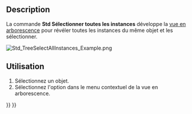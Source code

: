 <languages/>

{{Docnav/fr
|[[Part_SelectFilter/fr|Filtre]]
|[[Std_ToggleFreeze/fr|Basculer le figeage]]
|[[Std_Base/fr|Std Base]]
|IconL=Part_SelectFilter.svg
|IconR=Std_ToggleFreeze.svg
|IconC=Freecad.svg
}}

{{GuiCommand/fr
|Name=Std TreeSelectAllInstances
|Name/fr=Std Sélectionner toutes les instances
|Workbenches=Tous
}}

<span id="Description"></span>
==Description==

La commande '''Std Sélectionner toutes les instances''' développe la [[Tree_view/fr|vue en arborescence]] pour révéler toutes les instances du même objet et les sélectionner.

[[Image:Std_TreeSelectAllInstances_Example.png]]
{{Caption|3 instances du même [[Part_Box/fr|Part Cube]], utilisées lors de 3 opérations de [[Part_Cut/fr|Part Soustraction]], sélectionnées avec cette commande}}

<span id="Usage"></span>
==Utilisation==

# Sélectionnez un objet.
# Sélectionnez l'option {{MenuCommand|[[Image:Std_TreeSelectAllInstances.svg|16px]] Sélectionner toutes les instances}} dans le menu contextuel de la vue en arborescence.


{{Docnav/fr
|[[Part_SelectFilter/fr|Filtre]]
|[[Std_ToggleFreeze/fr|Basculer le figeage]]
|[[Std_Base/fr|Std Base]]
|IconL=Part_SelectFilter.svg
|IconR=Std_ToggleFreeze.svg
|IconC=Freecad.svg
}}

{{Std_Base_navi{{#translation:}}}}
{{Userdocnavi{{#translation:}}}}